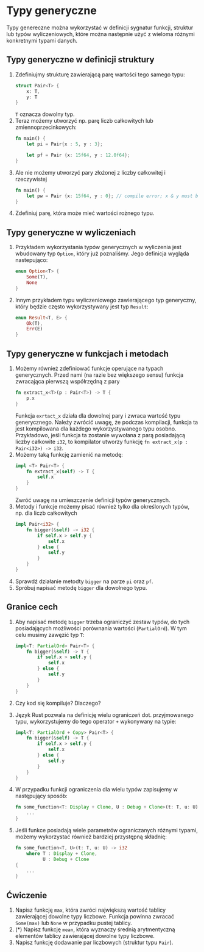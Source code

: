 
# Typy generyczne

Typy genereczne można wykorzystać w definicji sygnatur funkcji, struktur lub typów wyliczeniowych, które można następnie użyć z wieloma różnymi konkretnymi typami danych.


## Typy generyczne w definicji struktury

1. Zdefiniujmy strukturę zawierającą parę wartości tego samego typu:
    ```rust
    struct Pair<T> {
        x: T,
        y: T
    }
    ```
    `T` oznacza dowolny typ. 
1. Teraz możemy utworzyć np. parę liczb całkowitych lub zmiennoprzecinkowych:
    ```rust
    fn main() {
        let pi = Pair{x : 5, y : 3};

        let pf = Pair {x: 15f64, y : 12.0f64};
    }
    ```
1. Ale nie możemy utworzyć pary złożonej z liczby całkowitej i rzeczywistej
    ```rust
    fn main() {
        let pw = Pair {x: 15f64, y : 0}; // compile error; x & y must be the same type
    }
    ```
1. Zdefiniuj parę, która może mieć wartości rożnego typu.


## Typy generyczne w wyliczeniach

1. Przykładem wykorzystania typów generycznych w wyliczenia jest wbudowany typ `Option`, który już poznaliśmy. Jego definicja wygląda nastepująco:
    ```rust
    enum Option<T> {
        Some(T),
        None
    }
1. Innym przykładem typu wyliczeniowego zawierającego typ generyczny, który będzie często wykorzystywany jest typ `Result`:
    ```rust
    enum Result<T, E> {
        Ok(T),
        Err(E)
    }
    ```

## Typy generyczne w funkcjach i metodach

1. Możemy również zdefiniować funkcje operujące na typach generycznych. Przed nami (na razie bez większego sensu) funkcja zwracająca pierwszą współrzędną z pary
    ```rust
    fn extract_x<T>(p : Pair<T>) -> T {
        p.x
    }
    ```
    Funkcja `exrtact_x` działa dla dowolnej pary i zwraca wartość typu generycznego. 
    <Callout type="info">
    Należy zwrócić uwagę, że podczas kompilacji, funkcja ta jest kompilowana dla każdego wykorzystywanego typu osobno. Przykładowo, jeśli funkcja ta zostanie wywołana z parą posiadającą liczby całkowite `i32`, to kompilator utworzy funkcję `fn extract_x(p : Pair<i32>) -> i32`.
    </Callout>
1. Możemy taką funkcję zamienić na metodę:
    ```rust
    impl <T> Pair<T> {
        fn extract_x(self) -> T {
            self.x
        }
    }
    ```
    Zwróć uwagę na umieszczenie definicji typów generycznych.
1. Metody i funkcje możemy pisać również tylko dla określonych typów, np. dla liczb całkowitych
    ```rust
    impl Pair<i32> {
        fn bigger(&self) -> i32 {
            if self.x > self.y {
                self.x
            } else {
                self.y
            }
        }
    }
    ```
1. Sprawdź działanie metodty `bigger` na parze `pi` oraz `pf`.
1. Spróbuj napisać metodę `bigger` dla dowolnego typu.

## Granice cech

1. Aby napisać metodę `bigger` trzeba ograniczyć zestaw typów, do tych posiadających możliwości porównania wartości (`PartialOrd`). W tym celu musimy zawęzić typ `T`:
    ```rust
    impl<T: PartialOrd> Pair<T> {
        fn bigger(&self) -> T {
            if self.x > self.y {
                self.x
            } else {
                self.y
            }
        }
    }
    ```
1. Czy kod się kompiluje? Dlaczego?
1. Język Rust pozwala na definicję wielu ograniczeń dot. przyjmowanego typu, wykorzystujemy do tego operator `+` wykonywany na typie:
    ```rust
    impl<T: PartialOrd + Copy> Pair<T> {
        fn bigger(&self) -> T {
            if self.x > self.y {
                self.x
            } else {
                self.y
            }
        }
    }
    ```

1. W przypadku funkcji ograniczenia dla wielu typów zapisujemy w następujący sposób:
    ```rust
    fn some_function<T: Display + Clone, U : Debug + Clone>(t: T, u: U) -> i32 {
        ...
    }
    ```
1. Jeśli funkce posiadają wiele parametrów ograniczanych różnymi typami, możemy wykorzystać również bardziej przystępną składnię:
    ```rust
    fn some_function<T, U>(t: T, u: U) -> i32
        where T : Display + Clone, 
              U : Debug + Clone
    {
        ...
    }
    ```

## Ćwiczenie

1. Napisz funkcję `max`, która zwróci największą wartość tablicy zawierającej dowolne typy liczbowe. Funkcja powinna zwracać `Some(max)` lub `None` w przypadku pustej tablicy. 
1. (\*) Napisz funkcję `mean`, która wyznaczy średnią arytmentyczną elementów tablicy zawierającej dowolne typy liczbowe. 
1. Napisz funkcję dodawanie par liczbowych (struktur typu `Pair`).


